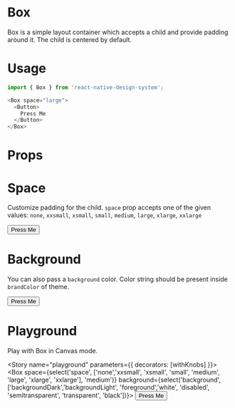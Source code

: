 
<Meta title="Box" component={Box} />

# Box
Box is a simple layout container which accepts a child and provide padding around it. The child is centered by default.

# Usage
```js
import { Box } from 'react-native-design-system';

<Box space="large">
  <Button>
    Press Me
  </Button>    
</Box>
```

# Props
<Props of={Box} />

# Space
Customize padding for the child. `space` prop accepts one of the given values: `none`, `xxsmall`, `xsmall`, `small`, `medium`, `large`, `xlarge`, `xxlarge`

<Preview>
  <Story name="space">
    <Box space="large">
      <Button>
        Press Me
      </Button>    
    </Box>
  </Story>
</Preview>

# Background
You can also pass a `background` color. Color string should be present inside `brandColor` of theme.

<Preview>
  <Story name="background">
    <Box background="backgroundLight">
      <Button>
        Press Me
      </Button>    
    </Box>
  </Story>
</Preview>

# Playground

Play with Box in Canvas mode.

<Story name="playground" parameters={{ decorators: [withKnobs] }}>
 <Box
  space={select('space', ['none','xxsmall', 'xsmall', 'small', 'medium', 'large', 'xlarge', 'xxlarge'], 'medium')}
  background={select('background', ['backgroundDark','backgroundLight', 'foreground','white', 'disabled', 'semitransparent', 'transparent', 'black'])}>
    <Button>
      Press Me
    </Button>    
  </Box>
</Story>